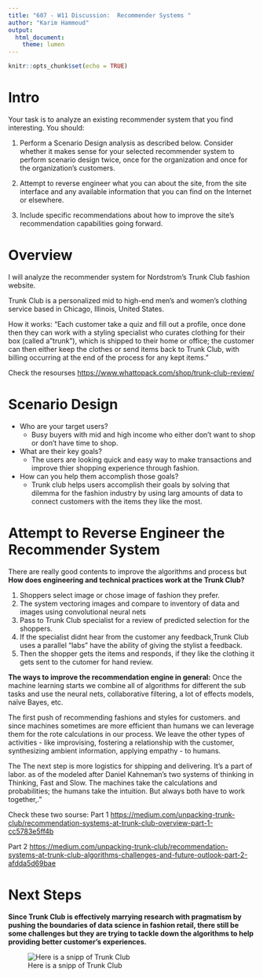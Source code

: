 ```yaml
---
title: "607 - W11 Discussion:  Recommender Systems "
author: "Karim Hammoud"
output:
  html_document:
    theme: lumen
---
```


```r
knitr::opts_chunk$set(echo = TRUE)
```

# Intro

Your task is to analyze an existing recommender system that you find interesting.  You should:

1.  Perform a Scenario Design analysis as described below. Consider whether it makes sense for your selected recommender system to perform scenario design twice, once for the organization and once for the organization's customers.

2.  Attempt to reverse engineer what you can about the site, from the site interface and any available information that you can find on the Internet or elsewhere.

3.  Include specific recommendations about how to improve the site's recommendation capabilities going forward. 

# Overview

I will analyze the recommender system for Nordstrom's Trunk Club fashion website.

Trunk Club is a personalized mid to high-end men's and women's clothing service based in Chicago, Illinois, United States.

How it works: "Each customer take a quiz and fill out a profile, once done then they can work with a styling specialist who curates clothing for their box (called a "trunk"), which is shipped to their home or office; the customer can then either keep the clothes or send items back to Trunk Club, with billing occurring at the end of the process for any kept items."

Check the resourses [https://www.whattopack.com/shop/trunk-club-review/](https://www.whattopack.com/shop/trunk-club-review/)

# Scenario Design

* Who are your target users?  
    * Busy buyers with mid and high income who either don't want to shop or don't have time to shop.
    
* What are their key goals? 
    * The users are looking quick and easy way to make transactions and improve thier shopping experience through fashion. 
    
* How can you help them accomplish those goals? 
    * Trunk club helps users accomplish their goals by solving that dilemma for the fashion industry by using larg amounts of data to connect customers with the items they like the most. 
    
# Attempt to Reverse Engineer the Recommender System

There are really good contents to improve the algorithms and process but __How does engineering and technical practices work at the Trunk Club?__

1)  Shoppers select image or chose image of fashion they prefer.
2)  The system vectoring images and compare to inventory of data and images using convolutional neural nets
3)  Pass to Trunk Club specialist for a review of predicted selection for the shoppers.
4)  If the specialist didnt hear from the customer any feedback,Trunk Club uses a parallel "labs" have the ability of giving the stylist a feedback.
5)  Then the shopper gets the items and responds, if they like the clothing it gets sent to the cutomer for hand review.  

__The ways to improve the recommendation engine in general:__ Once the machine learning starts we combine all of algorithms for different the sub tasks and use the neural nets, collaborative filtering, a lot of effects models, naïve Bayes, etc. 

The first push of recommending fashions and styles for customers. and since machines  sometimes are more efficient than humans we can leverage them for the rote calculations in our process. We leave the other types of activities - like improvising, fostering a relationship with the customer, synthesizing ambient information, applying empathy - to humans. 

The The next step is more logistics for shipping and delivering. It’s a part of labor. as of the modeled after Daniel Kahneman’s two systems of thinking in Thinking, Fast and Slow. The machines take the calculations and probabilities; the humans take the intuition. But always both have to work together,\."  

Check these two sourse: Part 1 [https://medium.com/unpacking-trunk-club/recommendation-systems-at-trunk-club-overview-part-1-cc5783e5ff4b](https://medium.com/unpacking-trunk-club/recommendation-systems-at-trunk-club-overview-part-1-cc5783e5ff4b)

Part 2 [https://medium.com/unpacking-trunk-club/recommendation-systems-at-trunk-club-algorithms-challenges-and-future-outlook-part-2-afdda5d69bae](https://medium.com/unpacking-trunk-club/recommendation-systems-at-trunk-club-algorithms-challenges-and-future-outlook-part-2-afdda5d69bae)

# Next Steps

**Since Trunk Club is effectively marrying research with pragmatism by pushing the boundaries of data science in fashion retail, there still be some challenges but they are trying to tackle down the algorithms to help providing better customer's experiences.**

![Here is a snipp of Trunk Club](https://raw.githubusercontent.com/akarimhammoud/CUNY-SPS/master/607-Data-Acquisition-and-Management-CUNY-SPS-Fall2020/W11%20-%20Recommender%20Systems/1.png)